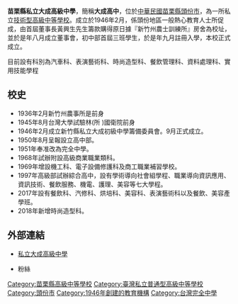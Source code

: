 {{Infobox School
| name = 苗栗縣私立大成高級中學
| other_name = Da Chen Senior High School
| image = 
| motto = 大業先須立志 成功首貴有恆
| established = 1946年
| type = 私立[[技術型高級中等學校|技術型高級中等學校]]
| district = [[苗栗縣|苗栗縣]][[頭份市|頭份市]]
| grades = 
| president = 
| principal = 校長 葉明相
| faculty = 
| staff = 
| students = 
| conference = 
| colors = 
| mascot = 
| magazine = 
| free_label = 
| free_text = 
| free_label2 = 
| free_text2 = 
| free_label3 = 
| free_text3 = 
| address = {{flagicon|TWN}}[[苗栗縣|苗栗縣]][[頭份市|頭份市]]新華里中正一路630號
| telephone = +886-037-663-371
| fax = +886-037-672-087
| website = [http://www.tcsh.mlc.edu.tw/ www.tcsh.mlc.edu.tw]
| sister_school = 日本茨城縣立下館第一高校
}}
'''苗栗縣私立大成高級中學'''，簡稱'''大成高中'''，位於[[中華民國|中華民國]][[苗栗縣|苗栗縣]][[頭份市|頭份市]]，為一所私立[[技術型高級中等學校|技術型高級中等學校]]。成立於1946年2月，係頭份地區一般熱心教育人士所促成，由首屆董事長黃興生先生籌款購得原日據『新竹州農士訓練所』房舍為校址，並於是年八月成立董事會，初中部首屆三班學生，於是年九月註冊入學，本校正式成立。

目前設有科別為汽車科、表演藝術科、時尚造型科、餐飲管理科、資料處理科、實用技能學程

==校史==
*1936年2月新竹州農事所是前身
*1945年8月台灣大學試驗林(所 )國衛院前身
*1946年2月成立新竹縣私立大成初級中學籌備委員會。9月正式成立。
*1950年8月呈報設立高中部。
*1951年奉准改為完全中學。
*1968年試辦附設高級商業職業類科。
*1969年增設機工科、電子設備修護科及商工職業補習學校。
*1997年高級部試辦綜合高中，設有學術導向社會組學程、職業導向資訊應用、資訊技術、餐飲服務、機電、護理、美容等七大學程。
*2017年設有餐飲科、汽修科、烘培科、美容科、表演藝術科以及餐飲、美容產學班。
*2018年新增時尚造型科。

== 外部連結 ==
*[http://www.tcsh.mlc.edu.tw/ 私立大成高級中學] {{Wayback|url=http://www.tcsh.mlc.edu.tw/ |date=20070914183014 }}{{zh-tw}}
*{{facebook|DaChenSHS|苗栗縣私立大成高級中學 Da Chen Senior High School}}粉絲{{zh-tw}}

{{苗栗縣高級中等學校}}

[[Category:苗栗縣高級中等學校|Category:苗栗縣高級中等學校]]
[[Category:臺灣私立普通型高級中等學校|Category:臺灣私立普通型高級中等學校]]
[[Category:頭份市|Category:頭份市]]
[[Category:1946年創建的教育機構|Category:1946年創建的教育機構]]
[[Category:台灣完全中學|Category:台灣完全中學]]